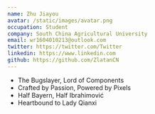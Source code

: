 ```yaml
---
name: Zhu Jiayou
avatar: /static/images/avatar.png
occupation: Student
company: South China Agricultural University
email: wr1604010213@outlook.com
twitter: https://twitter.com/Twitter
linkedin: https://www.linkedin.com
github: https://github.com/ZlatanCN
---
```


- The Bugslayer, Lord of Components
- Crafted by Passion, Powered by Pixels
- Half Bayern, Half Ibrahimović
- Heartbound to Lady Qianxi

